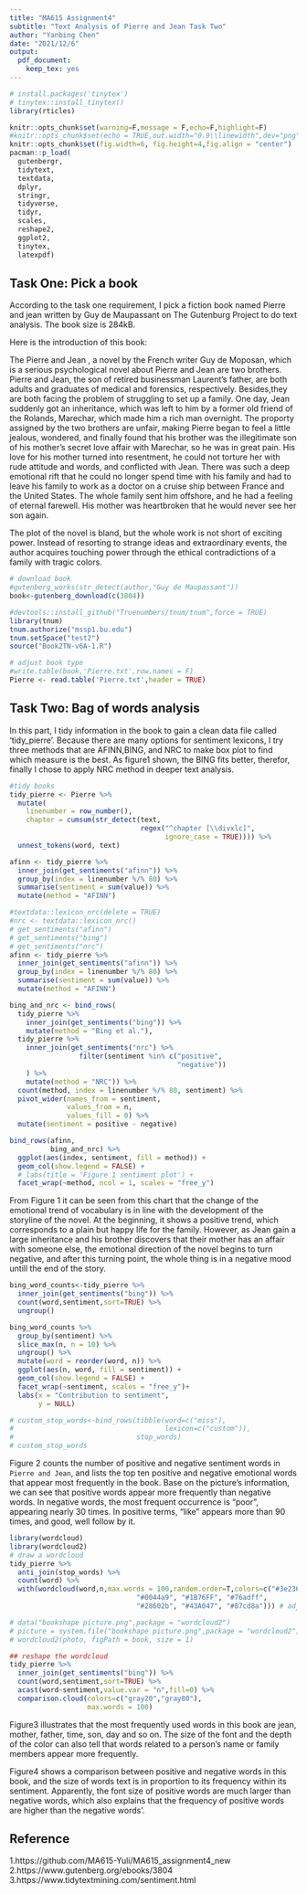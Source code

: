 ```yaml
---
title: "MA615 Assignment4"
subtitle: "Text Analysis of Pierre and Jean Task Two"
author: "Yanbing Chen"
date: "2021/12/6"
output: 
  pdf_document: 
    keep_tex: yes
---
```


```r
# install.packages('tinytex')
# tinytex::install_tinytex()
library(rticles)
```

```r
knitr::opts_chunk$set(warning=F,message = F,echo=F,highlight=F)
#knitr::opts_chunk$set(echo = TRUE,out.width="0.9\\linewidth",dev="png",fig.align  = 'center')
knitr::opts_chunk$set(fig.width=6, fig.height=4,fig.align = "center") 
pacman::p_load(
  gutenbergr,
  tidytext,
  textdata,
  dplyr,
  stringr,
  tidyverse,
  tidyr,
  scales,
  reshape2,
  ggplot2,
  tinytex,
  latexpdf)
```

## Task One: Pick a book

According to the task one requirement, I pick a fiction book named Pierre and jean written by Guy de Maupassant on The Gutenburg Project to do text analysis. The book size is 284kB.

Here is the introduction of this book:

The Pierre and Jean , a novel by the French writer Guy de Moposan, which is a serious psychological novel about Pierre and Jean are two brothers. Pierre and Jean, the son of retired businessman Laurent's father, are both adults and graduates of medical and forensics, respectively. Besides,they are both facing the problem of struggling to set up a family. One day, Jean suddenly got an inheritance, which was left to him by a former old friend of the Rolands, Marechar, which made him a rich man overnight. The proporty assigned by the two brothers are unfair, making Pierre began to feel a little jealous, wondered, and finally found that his brother was the illegitimate son of his mother's secret love affair with Marechar, so he was in great pain. His love for his mother turned into resentment, he could not torture her with rude attitude and words, and conflicted with Jean. There was such a deep emotional rift that he could no longer spend time with his family and had to leave his family to work as a doctor on a cruise ship between France and the United States. The whole family sent him offshore, and he had a feeling of eternal farewell. His mother was heartbroken that he would never see her son again.

The plot of the novel is bland, but the whole work is not short of exciting power. Instead of resorting to strange ideas and extraordinary events, the author acquires touching power through the ethical contradictions of a family with tragic colors.


```r
# download book 
#gutenberg_works(str_detect(author,"Guy de Maupassant"))
book<-gutenberg_download(c(3804))
```


```r
#devtools::install_github("Truenumbers/tnum/tnum",force = TRUE)
library(tnum)
tnum.authorize("mssp1.bu.edu")
tnum.setSpace("test2")
source("Book2TN-v6A-1.R")
```


```r
# adjust book type
#write.table(book,'Pierre.txt',row.names = F) 
Pierre <- read.table('Pierre.txt',header = TRUE)
```


## Task Two: Bag of words analysis

In this part, I tidy information in the book to gain a clean data file called 'tidy_pierre'. Because there are many options for sentiment lexicons, I try three methods that are AFINN,BING, and NRC to make box plot to find which measure is the best.
As figure1 shown, the BING fits better, therefor, finally I chose to apply NRC method in deeper text analysis.


```r
#tidy books
tidy_pierre <- Pierre %>%
  mutate(
    linenumber = row_number(),
    chapter = cumsum(str_detect(text, 
                                regex("^chapter [\\divxlc]", 
                                      ignore_case = TRUE)))) %>% 
  unnest_tokens(word, text) 
```


```r
afinn <- tidy_pierre %>% 
  inner_join(get_sentiments("afinn")) %>% 
  group_by(index = linenumber %/% 80) %>% 
  summarise(sentiment = sum(value)) %>% 
  mutate(method = "AFINN")
```


```r
#textdata::lexicon_nrc(delete = TRUE)
#nrc <- textdata::lexicon_nrc()
# get_sentiments("afinn")
# get_sentiments("bing")
# get_sentiments("nrc")
afinn <- tidy_pierre %>% 
  inner_join(get_sentiments("afinn")) %>% 
  group_by(index = linenumber %/% 80) %>% 
  summarise(sentiment = sum(value)) %>% 
  mutate(method = "AFINN")

bing_and_nrc <- bind_rows(
  tidy_pierre %>% 
    inner_join(get_sentiments("bing")) %>%
    mutate(method = "Bing et al."),
  tidy_pierre %>% 
    inner_join(get_sentiments("nrc") %>% 
                 filter(sentiment %in% c("positive", 
                                         "negative"))
    ) %>%
    mutate(method = "NRC")) %>%
  count(method, index = linenumber %/% 80, sentiment) %>%
  pivot_wider(names_from = sentiment,
              values_from = n,
              values_fill = 0) %>% 
  mutate(sentiment = positive - negative)
```


```r
bind_rows(afinn, 
          bing_and_nrc) %>%
  ggplot(aes(index, sentiment, fill = method)) +
  geom_col(show.legend = FALSE) +
  # labs(title = 'Figure 1 sentiment plot') +
  facet_wrap(~method, ncol = 1, scales = "free_y")
```
From Figure 1 it can be seen from this chart that the change of the emotional trend of vocabulary is in line with the development of the storyline of the novel. At the beginning, it shows a positive trend, which corresponds to a plain but happy life for the family. However, as Jean gain a large inheritance and his brother discovers that their mother has an affair with someone else, the emotional direction of the novel begins to turn negative, and after this turning point, the whole thing is in a negative mood untill the end of the story.


```r
bing_word_counts<-tidy_pierre %>%
  inner_join(get_sentiments("bing")) %>%
  count(word,sentiment,sort=TRUE) %>%
  ungroup()
```


```r
bing_word_counts %>%
  group_by(sentiment) %>%
  slice_max(n, n = 10) %>% 
  ungroup() %>%
  mutate(word = reorder(word, n)) %>%
  ggplot(aes(n, word, fill = sentiment)) +
  geom_col(show.legend = FALSE) +
  facet_wrap(~sentiment, scales = "free_y")+
  labs(x = "Contribution to sentiment",
       y = NULL)

# custom_stop_words<-bind_rows(tibble(word=c("miss"),
#                                     lexicon=c("custom")),
#                              stop_words)
# custom_stop_words
```

Figure 2 counts the number of positive and negative sentiment words in `Pierre and Jean`, and lists the top ten positive and negative emotional words that appear most frequently in the book. Base on the picture's information, we can see that positive words appear more frequently than negative words. In negative words, the most frequent occurrence is "poor", appearing nearly 30 times. In positive terms, "like" appears more than 90 times, and good, well follow by it.


```r
library(wordcloud)
library(wordcloud2)
# draw a wordcloud
tidy_pierre %>%
  anti_join(stop_words) %>%
  count(word) %>%
  with(wordcloud(word,n,max.words = 100,random.order=T,colors=c("#3e236e", "#673AB7", "#9370d2", 
                               "#0044a9", "#1B76FF", "#76adff", 
                               "#28602b", "#43A047", "#87cd8a"))) # adjust color of words

# data("bookshape picture.png",package = "wordcloud2")
# picture = system.file("bookshape picture.png",package = "wordcloud2")
# wordcloud2(photo, figPath = book, size = 1)
```


```r
## reshape the wordcloud
tidy_pierre %>%
  inner_join(get_sentiments("bing")) %>%
  count(word,sentiment,sort=TRUE) %>%
  acast(word~sentiment,value.var = "n",fill=0) %>%
  comparison.cloud(colors=c("gray20","gray80"),
                   max.words = 100) 
```

Figure3 illustrates that the most frequently used words in this book are jean, mother, father, time, son, day and so on. The size of the font and the depth of the color can also tell that words related to a person's name or family members appear more frequently.

Figure4 shows a comparison between positive and negative words in this book, and the size of words text is in proportion to its frequency within its sentiment. Apparently, the font size of positive words are much larger than negative words, which also explains that the frequency of positive words are higher than the negative words'.

## Reference 
1.https://github.com/MA615-Yuli/MA615_assignment4_new
2.https://www.gutenberg.org/ebooks/3804
3.https://www.tidytextmining.com/sentiment.html


